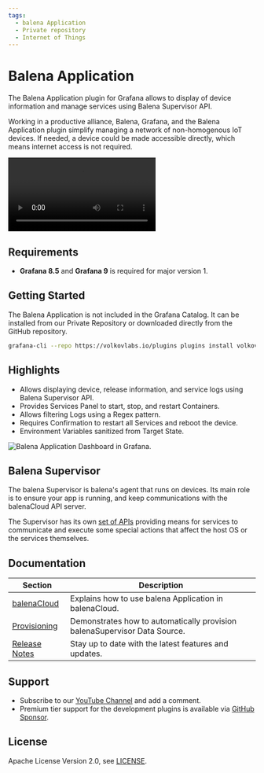 ```yaml
---
tags:
  - balena Application
  - Private repository
  - Internet of Things
---
```



# Balena Application

The Balena Application plugin for Grafana allows to display of device information and manage services using Balena Supervisor API.

Working in a productive alliance, Balena, Grafana, and the Balena Application plugin simplify managing a network of non-homogenous IoT devices. If needed, a device could be made accessible directly, which means internet access is not required.

<Video
  src="https://www.youtube.com/embed/5NfrVdOX0s8"
  title="Connect to your IoT devices directly from Grafana."
/>

## Requirements

- **Grafana 8.5** and **Grafana 9** is required for major version 1.

## Getting Started

The Balena Application is not included in the Grafana Catalog. It can be installed from our Private Repository or downloaded directly from the GitHub repository.

```bash
grafana-cli --repo https://volkovlabs.io/plugins plugins install volkovlabs-balena-app
```

## Highlights

- Allows displaying device, release information, and service logs using Balena Supervisor API.
- Provides Services Panel to start, stop, and restart Containers.
- Allows filtering Logs using a Regex pattern.
- Requires Confirmation to restart all Services and reboot the device.
- Environment Variables sanitized from Target State.

<Image
  title="Balena Application Dashboard in Grafana."
  src="/img/projects/volkovlabs-balena-app/app.png"
/>

## Balena Supervisor

The balena Supervisor is balena's agent that runs on devices. Its main role is to ensure your app is running, and keep communications with the balenaCloud API server.

The Supervisor has its own [set of APIs](https://www.balena.io/docs/reference/supervisor/supervisor-api/) providing means for services to communicate and execute some special actions that affect the host OS or the services themselves.

## Documentation

| Section                      | Description                                                               |
| ---------------------------- | ------------------------------------------------------------------------- |
| [balenaCloud](balenaCloud)   | Explains how to use balena Application in balenaCloud.                    |
| [Provisioning](provisioning) | Demonstrates how to automatically provision balenaSupervisor Data Source. |
| [Release Notes](release)     | Stay up to date with the latest features and updates.                     |

## Support

- Subscribe to our [YouTube Channel](https://www.youtube.com/@volkovlabs) and add a comment.
- Premium tier support for the development plugins is available via [GitHub Sponsor](https://github.com/sponsors/VolkovLabs).

## License

Apache License Version 2.0, see [LICENSE](https://github.com/volkovlabs/volkovlabs-balena-app/blob/main/LICENSE).
